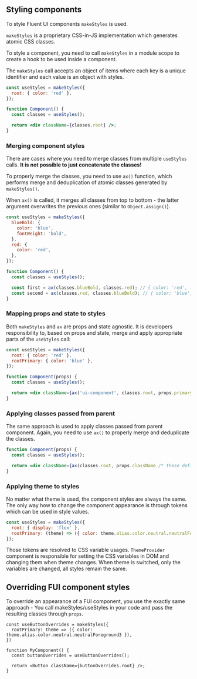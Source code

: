 
<Meta title="Concepts/Styling Components" />

## Styling components

To style Fluent UI components `makeStyles` is used.

`makeStyles` is a proprietary CSS-in-JS implementation which generates atomic CSS classes.

To style a component, you need to call `makeStyles` in a module scope to create a hook to be used inside a component.

The `makeStyles` call accepts an object of items where each key is a unique identifier and each value is an object with styles.

<!-- TODO: format as <Code /> -->

```jsx
const useStyles = makeStyles({
  root: { color: 'red' },
});

function Component() {
  const classes = useStyles();

  return <div className={classes.root} />;
}
```

### Merging component styles

There are cases where you need to merge classes from multiple `useStyles` calls. **It is not possible to just concatenate the classes!**

To properly merge the classes, you need to use `ax()` function, which performs merge and deduplication of atomic classes generated by `makeStyles()`.

When `ax()` is called, it merges all classes from top to bottom - the latter argument overwrites the previous ones (similar to `Object.assign()`).

```jsx
const useStyles = makeStyles({
  blueBold: {
    color: 'blue',
    fontWeight: 'bold',
  },
  red: {
    color: 'red',
  },
});

function Component() {
  const classes = useStyles();

  const first = ax(classes.blueBold, classes.red); // { color: 'red', fontWeight: 'bold' }
  const second = ax(classes.red, classes.blueBold); // { color: 'blue', fontWeight: 'bold' }
}
```

### Mapping props and state to styles

Both `makeStyles` and `ax` are props and state agnostic. It is developers responsibility to, based on props and state, merge and apply appropriate parts of the `useStyles` call:

```jsx
const useStyles = makeStyles({
  root: { color: 'red' },
  rootPrimary: { color: 'blue' },
});

function Component(props) {
  const classes = useStyles();

  return <div className={ax('ui-component', classes.root, props.primary && classes.rootPrimary)} />;
}
```

### Applying classes passed from parent

The same approach is used to apply classes passed from parent component. Again, you need to use `ax()` to properly merge and deduplicate the classes.

```jsx
function Component(props) {
  const classes = useStyles();

  return <div className={ax(classes.root, props.className /* these definitions have higher precedence */)} />;
}
```

### Applying theme to styles

No matter what theme is used, the component styles are always the same. The only way how to change the component appearance is through tokens which can be used in style values.

```js
const useStyles = makeStyles({
  root: { display: 'flex' },
  rootPrimary: (theme) => ({ color: theme.alias.color.neutral.neutralForeground3 }),
});
```

Those tokens are resolved to CSS variable usages. `ThemeProvider` component is responsible for setting the CSS variables in DOM and changing them when theme changes. When theme is switched, only the variables are changed, all styles remain the same.

## Overriding FUI component styles

To override an appearance of a FUI component, you use the exactly same approach - You call makeStyles/useStyles in your code and pass the resulting classes through `props`.

```
const useButtonOverrides = makeStyles({
  rootPrimary: theme => ({ color: theme.alias.color.neutral.neutralForeground3 }),
})

function MyComponent() {
  const buttonOverrides = useButtonOverrides();

  return <Button className={buttonOverrides.root} />;
}

```
